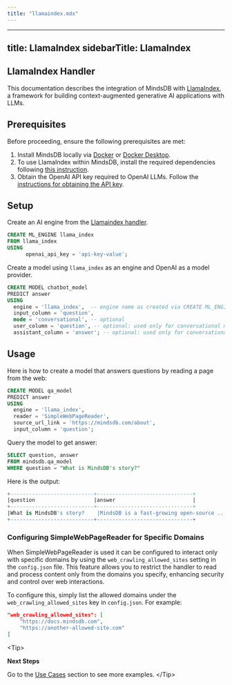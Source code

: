 ```yaml
---
title: "llamaindex.mdx"
---
```


---
title: LlamaIndex
sidebarTitle: LlamaIndex
---

## LlamaIndex Handler

This documentation describes the integration of MindsDB with [LlamaIndex](https://docs.llamaindex.ai/en/stable/), a framework for building context-augmented generative AI applications with LLMs. 


## Prerequisites

Before proceeding, ensure the following prerequisites are met:

1. Install MindsDB locally via [Docker](https://docs.mindsdb.com/setup/self-hosted/docker) or [Docker Desktop](https://docs.mindsdb.com/setup/self-hosted/docker-desktop).
2. To use LlamaIndex within MindsDB, install the required dependencies following [this instruction](https://docs.mindsdb.com/setup/self-hosted/docker#install-dependencies).
3. Obtain the OpenAI API key required to OpenAI LLMs. Follow the [instructions for obtaining the API key](https://help.openai.com/en/articles/4936850-where-do-i-find-my-secret-api-key).

## Setup

Create an AI engine from the [Llamaindex handler](https://github.com/mindsdb/mindsdb/tree/main/mindsdb/integrations/handlers/llama_index_handler).

```sql
CREATE ML_ENGINE llama_index
FROM llama_index
USING
      openai_api_key = 'api-key-value';
```

Create a model using `llama_index` as an engine and  OpenAI as a model provider.

```sql
CREATE MODEL chatbot_model
PREDICT answer
USING
  engine = 'llama_index',  -- engine name as created via CREATE ML_ENGINE
  input_column = 'question',
  mode = 'conversational', -- optional
  user_column = 'question', -- optional: used only for conversational mode
  assistant_column = 'answer'; -- optional: used only for conversational mode
```


## Usage

Here is how to create a model that answers questions by reading a page from the web:

```sql
CREATE MODEL qa_model
PREDICT answer
USING 
  engine = 'llama_index', 
  reader = 'SimpleWebPageReader',
  source_url_link = 'https://mindsdb.com/about',
  input_column = 'question';
```

Query the model to get answer:

```sql
SELECT question, answer
FROM mindsdb.qa_model
WHERE question = "What is MindsDB's story?"
```

Here is the output:

```sql
+---------------------------+-------------------------------+
|question                   |answer                         |
+---------------------------+-------------------------------+
|What is MindsDB's story?    |MindsDB is a fast-growing open-source ...|
+---------------------------+-------------------------------+

```

### Configuring SimpleWebPageReader for Specific Domains

When SimpleWebPageReader is used it can be configured to interact only with specific domains by using the `web_crawling_allowed_sites` setting in the `config.json` file. 
This feature allows you to restrict the handler to read and process content only from the domains you specify, enhancing security and control over web interactions.

To configure this, simply list the allowed domains under the `web_crawling_allowed_sites` key in `config.json`. For example:

```json
"web_crawling_allowed_sites": [
    "https://docs.mindsdb.com",
    "https://another-allowed-site.com"
]
```

&lt;Tip&gt;

**Next Steps**

Go to the [Use Cases](https://docs.mindsdb.com/use-cases/overview) section to see more examples.
&lt;/Tip&gt;

